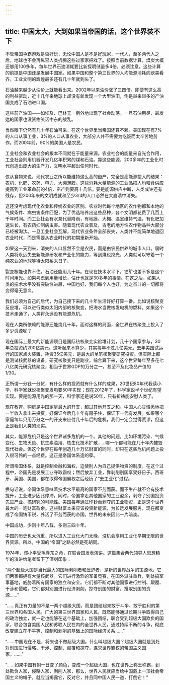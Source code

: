 ```yaml
---
---
---
```

title: 中国太大，大到如果当帝国的话，这个世界装不下
---

不管帝国争霸游戏是否好玩，无论中国人是不是好玩家，一代人，至多两代人之后，地球也不会再纵容人类折腾这些过家家把戏了。按照当前数据计算，煤炭大概还够用100多年，每年世界石油消耗要比新探明储量多4倍。必须注意，这些计算的前提是中国还是发展中国家。如果中国和整个第三世界的人均能源消耗向欧美看齐，工业文明的辉煌最多还有几十年就到头了。

石油越来越少从油价上就能看出来。2002年以来油价涨了三四倍。即便有这么高的利益驱动，近十几年来地球上却没有新发现一个大型油田，倒是越来越多的产油国变成了石油进口国。

这些前产油国——如埃及、巴林无一例外地出现了社会动荡。一旦石油用尽，最发达的国家也没资格笑话中东的战乱。

当然眼下仍然有几十年石油可采，在这个世界里当帝国还算不赖。美国现在有7%的人口从事工业，3%的人口从事农业，大部分人并不需要为吃饭而太辛苦地劳作。而200年前，90%的美国人是农民。

工业社会和农业社会的根本不同就在于能量来源。农业社会的能量来自光合作用，工业社会则用机器开发几亿年积累的煤和石油。靠这些能源，200多年的工业化时代创造出庞大的生产力，文明水平超出任何时代。

仅从食物来说，现代农业之所以能维持这么高的亩产，完全是高能源投入的结果：农机、化肥、农药、电力、大棚薄膜。这些消耗大量能源的工业品把人均粮食供应提高到工业革命前的4倍，亩产则要高十几倍。要是能源供应中断，人类或许还有残存，但200年来的文明成就和至少3/4的人口必然在大崩溃中消失。

这还没考虑现代化农业和传统农业的区别。农业时代每个地区的农作物都和本地的气候条件、病虫害条件匹配，为了优选培养出这些品种，各个文明都花费了几百上千年时间。而工业社会有水泵代替降雨，有地膜、大棚、温室维持气温，有化肥加速生长，有农药抑制病虫害。随着现代农业普及，古老的地方性农作物品种大部分已经被淘汰。一旦工业社会瓦解，现代农业条件全部丧失，人类并不能简单地退回农业时代，而是需要从农业时代的初期重新开始。

如果这一天到来，消失的人口显然不会是农民，而是由农民供养的城市人口。届时人类将永远失去新能源研发和产业化的能力，等到煤也挖光，人类就可以守着一个纯农业的地球等待太阳系末日了。

裂变核能也靠不住。石油还能用几十年。在现在技术水平下，铀矿也差不多是这个时间用光。如果考虑到用量增长，估计也就是30多年的事情。在这之后，如果人类的技术水平没有突破性进展，中国也好，我们每个人也好，为之奋斗的一切都将变得毫无意义。

我们必须为自己的后代，为自己接下来的几十年生活好好打算一番。比如说核聚变反应堆，可以进行类似太阳内部的核聚变，把海水当做核发电机的燃料。如果这个技术走通了，人类将永远没有能源危机。

现在人类所依赖的能源还能烧几十年，面对这样的局面，全世界在核聚变上投入了多少资源呢？

现在国际上最大的新能源项目是国际热核聚变实验堆计划，几十个国家参与，30年总投资约200亿美元。这听起来不算少，其实每年不过几亿美元。去年美国试运行的国家点火装置，耗资35亿美元，是最大的单笔核聚变研究投资。但实际上那是测试核武器的设备，研究核聚变只是副业。综合算下来，这个世界每年至多花七八亿美元研究核聚变，相当于世界GDP的万分之一，甚至不及化妆品产值的1/30。

正所谓一分钱一分货，有什么样的投资就有什么样的成果，20世纪80年代我读小学，科学家就说核聚变发电要50年实现；现在2012年了，科学家说半个世纪有望实现。要是能源用光的那一天，科学家还是说50年，只有祈祷能安慰人类了。

现在教育、购房是中国家庭最大的开支，超过其他开支之和。中国人心甘情愿地把一半收入拿出来投资，好保证今后几十年有房子住，保证下一代有发展。如果哪个家庭每年只用万分之一的开支来应付几十年后的危机，我们一定会觉得荒谬，但这正是我们人类的现实。

其实，能源危机只是这个世界诸多危机的一个。其他的问题，比如环境污染、气候变化、生物灭绝、抗生素滥用、核生化技术扩散……哪一个都可能在几十年内摧毁现代社会。但这个世界在每年创造几十万亿财富的同时，却只在这些危机问题上投入很可怜的一点经费。这正是帝国体系造的孽。

所谓帝国体系，就是控制金融和海权，迫使别人为自己提供物资的制度。在这个过程中，帝国先是发展工业夺取霸权；然后放弃工业，靠剥削别国享受好日子。西班牙、英国、美国，都在取得帝国霸权之后经历了“去工业化”过程。

换句话说，帝国体系意味着技术水平最高的国家不劳而获。而不生产就不会有技术提升，工业进步因此停滞。同时，帝国拿走其他国家的工业盈余，剥夺了别国投资先进产业、搞研究的可能性。美国每年通过印钞而剥夺的工业物资，正是这个世界最大的一笔财富盈余。这些财富本来应该投资新能源，为长远发展服务，现在都变成了帝国铸币税，养活了不劳而获的帝国。世界的未来因此一片暗淡。

中国成功，少则十年八载，多则三四十年。

中国的历史也太沉重，所以进入工业化大门太晚，没机会享用工业化早期无限的世界资源。所以，中国的“帝国”之路必然是死胡同。

1974年，邓小平受毛泽东之命，在联合国发表演讲。这篇集合两代领导人思想精华的演讲给笔者留下了深刻印象：

“两个超级大国是当代最大的国际剥削者和压迫者，是新的世界战争的策源地。它们两家都拥有大量核武器。它们进行激烈的军备竞赛，在国外派驻重兵，到处搞军事基地，威胁着所有国家的独立和安全。它们都不断对其他国家进行控制、颠覆、干涉和侵略。它们都对别国进行经济剥削，掠夺别国的财富，攫取别国的资源……”

“……真正有力量的不是一两个超级大国，而是团结起来敢于斗争、敢于胜利的第三世界和各国人民。广大的第三世界国家和人民，既然能够通过长期斗争取得自己的政治独立，就一定也能够在这个基础上，加强团结，联合受到超级大国欺负的国家，联合包含美国人民和苏联人民在内的全世界人民，通过持续不断的斗争，彻底改变建立在不平等、控制和剥削的基础上的国际经济关系……”

“……中国现在不是，将来也不做超级大国。什么叫超级大国？超级大国就是到处对别国进行侵略、干涉、控制、颠覆和掠夺，谋求世界霸权的帝国主义国家。……”

“……如果中国有朝一日变了颜色，变成一个超级大国，也在世界上称王称霸，到处欺负人家，侵略人家，剥削人家，那么，世界人民就应当给中国戴上一顶社会帝国主义的帽子，就应当揭露它，反对它，并且同中国人民一道，打倒它！”